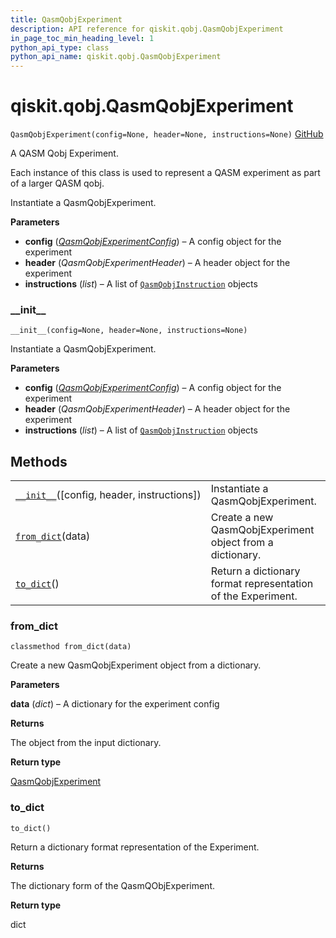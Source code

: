 ```yaml
---
title: QasmQobjExperiment
description: API reference for qiskit.qobj.QasmQobjExperiment
in_page_toc_min_heading_level: 1
python_api_type: class
python_api_name: qiskit.qobj.QasmQobjExperiment
---
```


# qiskit.qobj.QasmQobjExperiment

<span id="qiskit.qobj.QasmQobjExperiment" />

`QasmQobjExperiment(config=None, header=None, instructions=None)` [GitHub](https://github.com/qiskit/qiskit/tree/stable/0.18/qiskit/qobj/qasm_qobj.py "view source code")

A QASM Qobj Experiment.

Each instance of this class is used to represent a QASM experiment as part of a larger QASM qobj.

Instantiate a QasmQobjExperiment.

**Parameters**

*   **config** ([*QasmQobjExperimentConfig*](qiskit.qobj.QasmQobjExperimentConfig "qiskit.qobj.QasmQobjExperimentConfig")) – A config object for the experiment
*   **header** (*QasmQobjExperimentHeader*) – A header object for the experiment
*   **instructions** (*list*) – A list of [`QasmQobjInstruction`](qiskit.qobj.QasmQobjInstruction "qiskit.qobj.QasmQobjInstruction") objects

### \_\_init\_\_

<span id="qiskit.qobj.QasmQobjExperiment.__init__" />

`__init__(config=None, header=None, instructions=None)`

Instantiate a QasmQobjExperiment.

**Parameters**

*   **config** ([*QasmQobjExperimentConfig*](qiskit.qobj.QasmQobjExperimentConfig "qiskit.qobj.QasmQobjExperimentConfig")) – A config object for the experiment
*   **header** (*QasmQobjExperimentHeader*) – A header object for the experiment
*   **instructions** (*list*) – A list of [`QasmQobjInstruction`](qiskit.qobj.QasmQobjInstruction "qiskit.qobj.QasmQobjInstruction") objects

## Methods

|                                                                                                                                   |                                                              |
| --------------------------------------------------------------------------------------------------------------------------------- | ------------------------------------------------------------ |
| [`__init__`](#qiskit.qobj.QasmQobjExperiment.__init__ "qiskit.qobj.QasmQobjExperiment.__init__")(\[config, header, instructions]) | Instantiate a QasmQobjExperiment.                            |
| [`from_dict`](#qiskit.qobj.QasmQobjExperiment.from_dict "qiskit.qobj.QasmQobjExperiment.from_dict")(data)                         | Create a new QasmQobjExperiment object from a dictionary.    |
| [`to_dict`](#qiskit.qobj.QasmQobjExperiment.to_dict "qiskit.qobj.QasmQobjExperiment.to_dict")()                                   | Return a dictionary format representation of the Experiment. |

### from\_dict

<span id="qiskit.qobj.QasmQobjExperiment.from_dict" />

`classmethod from_dict(data)`

Create a new QasmQobjExperiment object from a dictionary.

**Parameters**

**data** (*dict*) – A dictionary for the experiment config

**Returns**

The object from the input dictionary.

**Return type**

[QasmQobjExperiment](#qiskit.qobj.QasmQobjExperiment "qiskit.qobj.QasmQobjExperiment")

### to\_dict

<span id="qiskit.qobj.QasmQobjExperiment.to_dict" />

`to_dict()`

Return a dictionary format representation of the Experiment.

**Returns**

The dictionary form of the QasmQObjExperiment.

**Return type**

dict

